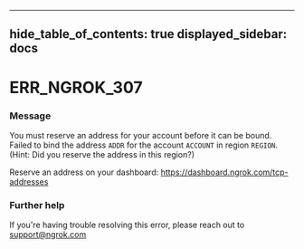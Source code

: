 

---
hide_table_of_contents: true
displayed_sidebar: docs
---


# ERR_NGROK_307

### Message
You must reserve an address for your account before it can be bound.
Failed to bind the address `ADDR` for the account `ACCOUNT` in region `REGION`.
(Hint: Did you reserve the address in this region?)

Reserve an address on your dashboard: https://dashboard.ngrok.com/tcp-addresses

<ErrorDetails error="err_ngrok_307" />



### Further help
If you're having trouble resolving this error, please reach out to [support@ngrok.com](mailto:support@ngrok.com?subject=Help%20with%20ERR_NGROK_307)

